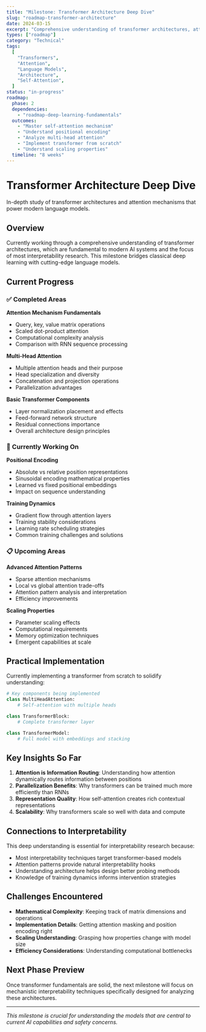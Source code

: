 ```yaml
---
title: "Milestone: Transformer Architecture Deep Dive"
slug: "roadmap-transformer-architecture"
date: 2024-03-15
excerpt: "Comprehensive understanding of transformer architectures, attention mechanisms, and their role in modern language models."
types: ["roadmap"]
category: "Technical"
tags:
  [
    "Transformers",
    "Attention",
    "Language Models",
    "Architecture",
    "Self-Attention",
  ]
status: "in-progress"
roadmap:
  phase: 2
  dependencies:
    - "roadmap-deep-learning-fundamentals"
  outcomes:
    - "Master self-attention mechanism"
    - "Understand positional encoding"
    - "Analyze multi-head attention"
    - "Implement transformer from scratch"
    - "Understand scaling properties"
  timeline: "8 weeks"
---
```


# Transformer Architecture Deep Dive

In-depth study of transformer architectures and attention mechanisms that power modern language models.

## Overview

Currently working through a comprehensive understanding of transformer architectures, which are fundamental to modern AI systems and the focus of most interpretability research. This milestone bridges classical deep learning with cutting-edge language models.

## Current Progress

### ✅ Completed Areas

**Attention Mechanism Fundamentals**

- Query, key, value matrix operations
- Scaled dot-product attention
- Computational complexity analysis
- Comparison with RNN sequence processing

**Multi-Head Attention**

- Multiple attention heads and their purpose
- Head specialization and diversity
- Concatenation and projection operations
- Parallelization advantages

**Basic Transformer Components**

- Layer normalization placement and effects
- Feed-forward network structure
- Residual connections importance
- Overall architecture design principles

### 🔄 Currently Working On

**Positional Encoding**

- Absolute vs relative position representations
- Sinusoidal encoding mathematical properties
- Learned vs fixed positional embeddings
- Impact on sequence understanding

**Training Dynamics**

- Gradient flow through attention layers
- Training stability considerations
- Learning rate scheduling strategies
- Common training challenges and solutions

### 📋 Upcoming Areas

**Advanced Attention Patterns**

- Sparse attention mechanisms
- Local vs global attention trade-offs
- Attention pattern analysis and interpretation
- Efficiency improvements

**Scaling Properties**

- Parameter scaling effects
- Computational requirements
- Memory optimization techniques
- Emergent capabilities at scale

## Practical Implementation

Currently implementing a transformer from scratch to solidify understanding:

```python
# Key components being implemented
class MultiHeadAttention:
    # Self-attention with multiple heads

class TransformerBlock:
    # Complete transformer layer

class TransformerModel:
    # Full model with embeddings and stacking
```

## Key Insights So Far

1. **Attention is Information Routing**: Understanding how attention dynamically routes information between positions
2. **Parallelization Benefits**: Why transformers can be trained much more efficiently than RNNs
3. **Representation Quality**: How self-attention creates rich contextual representations
4. **Scalability**: Why transformers scale so well with data and compute

## Connections to Interpretability

This deep understanding is essential for interpretability research because:

- Most interpretability techniques target transformer-based models
- Attention patterns provide natural interpretability hooks
- Understanding architecture helps design better probing methods
- Knowledge of training dynamics informs intervention strategies

## Challenges Encountered

- **Mathematical Complexity**: Keeping track of matrix dimensions and operations
- **Implementation Details**: Getting attention masking and position encoding right
- **Scaling Understanding**: Grasping how properties change with model size
- **Efficiency Considerations**: Understanding computational bottlenecks

## Next Phase Preview

Once transformer fundamentals are solid, the next milestone will focus on mechanistic interpretability techniques specifically designed for analyzing these architectures.

---

_This milestone is crucial for understanding the models that are central to current AI capabilities and safety concerns._
